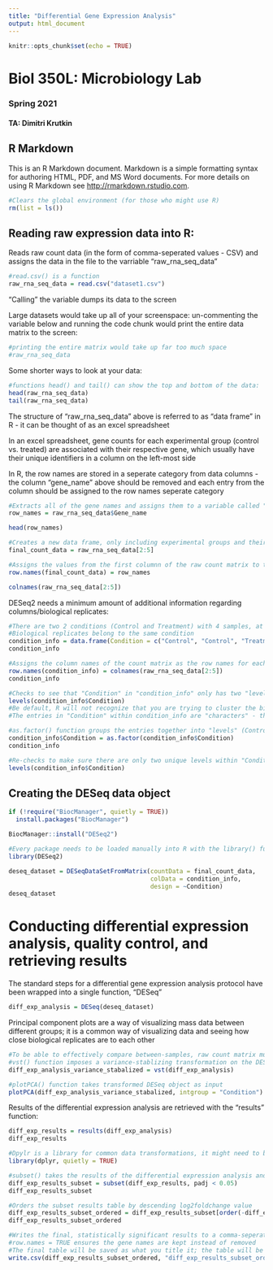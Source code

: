 ```yaml
---
title: "Differential Gene Expression Analysis"
output: html_document
---
```


```r
knitr::opts_chunk$set(echo = TRUE)
```

# Biol 350L: Microbiology Lab
### Spring 2021
#### TA: Dimitri Krutkin

## R Markdown

This is an R Markdown document. Markdown is a simple formatting syntax for authoring HTML, PDF, and MS Word documents. For more details on using R Markdown see <http://rmarkdown.rstudio.com>.

```r
#Clears the global environment (for those who might use R)
rm(list = ls())
```

## Reading raw expression data into R:
Reads raw count data (in the form of comma-seperated values - CSV) and assigns the data in the file to the varriable "raw_rna_seq_data"
```r
#read.csv() is a function
raw_rna_seq_data = read.csv("dataset1.csv")
```

"Calling" the variable dumps its data to the screen 

Large datasets would take up all of your screenspace: un-commenting the variable below and running the code chunk would print the entire data matrix to the screen:
```r
#printing the entire matrix would take up far too much space
#raw_rna_seq_data 
```

Some shorter ways to look at your data:
```r
#functions head() and tail() can show the top and bottom of the data:
head(raw_rna_seq_data)
tail(raw_rna_seq_data)
```

The structure of "raw_rna_seq_data" above is referred to as "data frame" in R - it can be thought of as an excel spreadsheet 

In an excel spreadsheet, gene counts for each experimental group (control vs. treated) are associated with their respective gene, which usually have their unique identifiers in a column on the left-most side 

In R, the row names are stored in a seperate category from data columns - the column "gene_name" above should be removed and each entry from the column should be assigned to the row names seperate category

```r
#Extracts all of the gene names and assigns them to a variable called "row_names"
row_names = raw_rna_seq_data$Gene_name

head(row_names)
```

```r
#Creates a new data frame, only including experimental groups and their respective counts
final_count_data = raw_rna_seq_data[2:5]

#Assigns the values from the first columnn of the raw count matrix to the row names of the final count matrix
row.names(final_count_data) = row_names
```


```r
colnames(raw_rna_seq_data[2:5])
```

DESeq2 needs a minimum amount of additional information regarding columns/biological replicates:
```r
#There are two 2 conditions (Control and Treatment) with 4 samples, at 2 biological replicates each
#Biological replicates belong to the same condition
condition_info = data.frame(Condition = c("Control", "Control", "Treatment", "Treatment"))
condition_info
```

```r
#Assigns the column names of the count matrix as the row names for each sample
row.names(condition_info) = colnames(raw_rna_seq_data[2:5])
condition_info
```

```r
#Checks to see that "Condition" in "condition_info" only has two "levels" (Control and Treated)
levels(condition_info$Condition)
#Be default, R will not recognize that you are trying to cluster the biological replicates together. 
#The entries in "Condition" within condition_info are "characters" - they are just a string of charcters with no symolic meaning
```


```r
#as.factor() function groups the entries together into "levels" (Control and treatment)
condition_info$Condition = as.factor(condition_info$Condition)
condition_info

#Re-checks to make sure there are only two unique levels within "Condition"
levels(condition_info$Condition)
```

## Creating the DESeq data object 
```r
if (!require("BiocManager", quietly = TRUE))
  install.packages("BiocManager")

BiocManager::install("DESeq2")
```


```r
#Every package needs to be loaded manually into R with the library() function 
library(DESeq2)
```

```r
deseq_dataset = DESeqDataSetFromMatrix(countData = final_count_data,
                                       colData = condition_info,
                                       design = ~Condition)
deseq_dataset
```

# Conducting differential expression analysis, quality control, and retrieving results 
The standard steps for a differential gene expression analysis protocol have been wrapped into a single function, "DESeq"
```r
diff_exp_analysis = DESeq(deseq_dataset)
```

Principal component plots are a way of visualizing mass data between different groups; it is a common way of visualizing data and seeing how close biological replicates are to each other
```r
#To be able to effectively compare between-samples, raw count matrix must first be transformed
#vst() function imposes a variance-stablizing transformation on the DESeq object (diff_exp_analysis)
diff_exp_analysis_variance_stabalized = vst(diff_exp_analysis)

#plotPCA() function takes transformed DESeq object as input
plotPCA(diff_exp_analysis_variance_stabalized, intgroup = "Condition")
```


Results of the differential expression analysis are retrieved with the "results" function:
```r
diff_exp_results = results(diff_exp_analysis)
diff_exp_results
```

```r
#Dpylr is a library for common data transformations, it might need to be installed before using
library(dplyr, quietly = TRUE)

#subset() takes the results of the differential expression analysis and removes all entries with adjusted p value < 0.05
diff_exp_results_subset = subset(diff_exp_results, padj < 0.05)
diff_exp_results_subset
```

```r
#Orders the subset results table by descending log2foldchange value 
diff_exp_results_subset_ordered = diff_exp_results_subset[order(-diff_exp_results_subset$log2FoldChange), , drop = FALSE]
diff_exp_results_subset_ordered
```

```r
#Writes the final, statistically significant results to a comma-seperated value spreadsheet
#row.names = TRUE ensures the gene names are kept instead of removed
#The final table will be saved as what you title it; the table will be saved in the same location as the .rmd document 
write.csv(diff_exp_results_subset_ordered, "diff_exp_results_subset_ordered.csv", row.names = TRUE)
```


